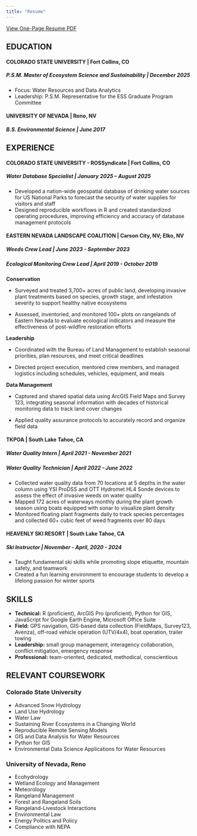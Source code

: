```yaml
---
title: "Resume"
---
```

[View One-Page Resume PDF](media/resume.pdf){.btn target="_blank"}

## EDUCATION

#### COLORADO STATE UNIVERSITY \| Fort Collins, CO

##### P.S.M. Master of Ecosystem Science and Sustainability \| *December 2025*

-   Focus: Water Resources and Data Analytics
-   Leadership: P.S.M. Representative for the ESS Graduate Program Committee

#### UNIVERSITY OF NEVADA \| Reno, NV

##### B.S. Environmental Science \| *June 2017*

## EXPERIENCE

#### COLORADO STATE UNIVERSITY - ROSSyndicate \| Fort Collins, CO

##### Water Database Specialist \| *January 2025 – August 2025*

-   Developed a nation-wide geospatial database of drinking water sources for US National Parks to forecast the security of water supplies for visitors and staff
-   Designed reproducible workflows in R and created standardized operating procedures, improving efficiency and accuracy of database management protocols

#### EASTERN NEVADA LANDSCAPE COALITION \| Carson City, NV; Elko, NV

##### Weeds Crew Lead \| *June 2023 - September 2023*

##### Ecological Monitoring Crew Lead \| *April 2019 - October 2019*

**Conservation**

-   Surveyed and treated 3,700+ acres of public land, developing invasive plant treatments based on species, growth stage, and infestation severity to support healthy native ecosystems

-   Assessed, inventoried, and monitored 100+ plots on rangelands of Eastern Nevada to evaluate ecological indicators and measure the effectiveness of post-wildfire restoration efforts

**Leadership**

-   Coordinated with the Bureau of Land Management to establish seasonal priorities, plan resources, and meet critical deadlines

-   Directed project execution, mentored crew members, and managed logistics including schedules, vehicles, equipment, and meals

**Data Management**

-   Captured and shared spatial data using ArcGIS Field Maps and Survey 123, integrating seasonal information with decades of historical monitoring data to track land cover changes

-   Applied quality assurance protocols to accurately record and organize field data

#### TKPOA \| South Lake Tahoe, CA

##### Water Quality Intern \| *April 2021 - November 2021*

##### Water Quality Technician \| *April 2022 - June 2022*

-   Collected water quality data from 70 locations at 5 depths in the water column using YSI ProDSS and OTT Hydromet HL4 Sonde devices to assess the effect of invasive weeds on water quality
-   Mapped 172 acres of waterways monthly during the plant growth season using boats equipped with sonar to visualize plant density
-   Monitored floating plant fragments daily to track species percentages and collected 60+ cubic feet of weed fragments over 80 days

#### HEAVENLY SKI RESORT \| South Lake Tahoe, CA

##### Ski Instructor \| *November - April, 2020 - 2024*

-   Taught fundamental ski skills while promoting slope etiquette, mountain safety, and teamwork
-   Created a fun learning environment to encourage students to develop a lifelong passion for winter sports

## SKILLS

-   **Technical:** R (proficient), ArcGIS Pro (proficient), Python for GIS, JavaScript for Google Earth Engine, Microsoft Office Suite
-   **Field:** GPS navigation, GIS-based data collection (FieldMaps, Survey123, Avenza), off-road vehicle operation (UTV/4x4), boat operation, trailer towing
-   **Leadership:** small group management, interagency collaboration, conflict mitigation, emergency response
-   **Professional:** team-oriented, dedicated, methodical, conscientious

##  RELEVANT COURSEWORK

### Colorado State University

-   Advanced Snow Hydrology
-   Land Use Hydrology
-   Water Law
-   Sustaining River Ecosystems in a Changing World
-   Reproducible Remote Sensing Models
-   GIS and Data Analysis for Water Resources
-   Python for GIS
-   Environmental Data Science Applications for Water Resources

### University of Nevada, Reno

-   Ecohydrology
-   Wetland Ecology and Management
-   Meteorology
-   Rangeland Management
-   Forest and Rangeland Soils
-   Rangeland-Livestock Interactions
-   Environmental Law
-   Energy Politics and Policy
-   Compliance with NEPA
